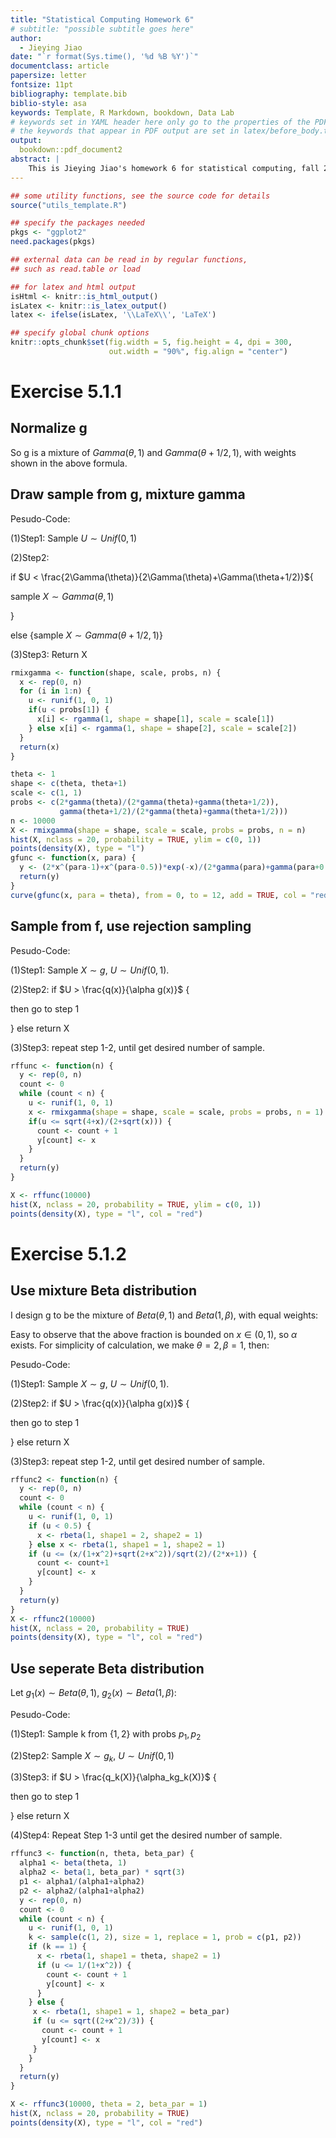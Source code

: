 ```yaml
---
title: "Statistical Computing Homework 6"
# subtitle: "possible subtitle goes here"
author:
  - Jieying Jiao
date: "`r format(Sys.time(), '%d %B %Y')`"
documentclass: article
papersize: letter
fontsize: 11pt
bibliography: template.bib
biblio-style: asa
keywords: Template, R Markdown, bookdown, Data Lab
# keywords set in YAML header here only go to the properties of the PDF output
# the keywords that appear in PDF output are set in latex/before_body.tex
output:
  bookdown::pdf_document2
abstract: |
    This is Jieying Jiao's homework 6 for statistical computing, fall 2018.
---
```


```r
## some utility functions, see the source code for details
source("utils_template.R")

## specify the packages needed
pkgs <- "ggplot2"
need.packages(pkgs)

## external data can be read in by regular functions,
## such as read.table or load

## for latex and html output
isHtml <- knitr::is_html_output()
isLatex <- knitr::is_latex_output()
latex <- ifelse(isLatex, '\\LaTeX\\', 'LaTeX')

## specify global chunk options
knitr::opts_chunk$set(fig.width = 5, fig.height = 4, dpi = 300,
                      out.width = "90%", fig.align = "center")

```

# Exercise 5.1.1

## Normalize g

\begin{align*}
&\int_0^\infty (2x^{\theta-1}-x^{\theta - 1/2}) e^{-x} dx\\
&= 2\int_0^\infty x^{\theta-1}e^{-x} dx + \int_0^\infty x^{\theta+1/2-1}e^{-x}dx\\
&= 2\Gamma(\theta) \frac{1}{\Gamma(\theta)}\int_0^\infty x^{\theta-1}e^{-x}dx + 
\frac{\Gamma(\theta+1/2)}{\Gamma(\theta+1/2)}\int_0^\infty x^{\theta+1/2-1}e^{-x}dx\\
&= 2\Gamma(\theta)+\Gamma(\theta+1/2)\\
\\
\Rightarrow C &= \frac{1}{2\Gamma(\theta)+\Gamma(\theta+1/2)}\\
\\
\Rightarrow g(x) &= \frac{2\Gamma(\theta)}{2\Gamma(\theta)+\Gamma(\theta+1/2)} 
\frac{1}{\Gamma(\theta)}x^{\theta-1}e^{-x} + \frac{\Gamma(\theta+1/2)}{2\Gamma(\theta)+
\Gamma(\theta+1/2)}\frac{1}{\Gamma(\theta+1/2)}x^{\theta+1/2-1}e^{-x}\\
&= \frac{2\Gamma(\theta)}{2\Gamma(\theta)+\Gamma(\theta+1/2)} Gamma(\theta, 1) +
\frac{\Gamma(\theta+1/2)}{2\Gamma(\theta)+\Gamma(\theta+1/2)} Gamma(\theta+1/2, 1)\\
\end{align*}

So g is a mixture of $Gamma(\theta, 1)$ and $Gamma(\theta+1/2, 1)$, with weights 
shown in the above formula.

## Draw sample from g, mixture gamma

Pesudo-Code:

(1)Step1: Sample $U \sim Unif(0, 1)$

(2)Step2: 

if $U < \frac{2\Gamma(\theta)}{2\Gamma(\theta)+\Gamma(\theta+1/2)}${

sample $X \sim Gamma(\theta, 1)$

}

else {sample $X \sim Gamma(\theta+1/2, 1)$}

(3)Step3: Return X

```r
rmixgamma <- function(shape, scale, probs, n) {
  x <- rep(0, n)
  for (i in 1:n) {
    u <- runif(1, 0, 1)
    if(u < probs[1]) {
      x[i] <- rgamma(1, shape = shape[1], scale = scale[1])
    } else x[i] <- rgamma(1, shape = shape[2], scale = scale[2])
  }
  return(x)
}

theta <- 1
shape <- c(theta, theta+1)
scale <- c(1, 1)
probs <- c(2*gamma(theta)/(2*gamma(theta)+gamma(theta+1/2)), 
           gamma(theta+1/2)/(2*gamma(theta)+gamma(theta+1/2)))
n <- 10000
X <- rmixgamma(shape = shape, scale = scale, probs = probs, n = n)
hist(X, nclass = 20, probability = TRUE, ylim = c(0, 1))
points(density(X), type = "l")
gfunc <- function(x, para) {
  y <- (2*x^(para-1)+x^(para-0.5))*exp(-x)/(2*gamma(para)+gamma(para+0.5))
  return(y)
}
curve(gfunc(x, para = theta), from = 0, to = 12, add = TRUE, col = "red")
```

## Sample from f, use rejection sampling

\begin{align*}
q(x) &= \sqrt{4+x}x^{\theta-1}e^{-x}\\
g(x) &= C(2x^{\theta-1}+x^{\theta-1/2})e^{-x}\\
\Rightarrow \alpha &= sup_{x>0}\frac{q(x)}{g(x)} = \frac{1}{C}sup_{x>0}\frac{\sqrt{4+x}}{2+x^{1/2}}
 = \frac{1}{C}\\
\Rightarrow \alpha g(x) &= (2x^{\theta-1}+x^{\theta-1/2})e^{-x}\\
\end{align*}

Pesudo-Code:

(1)Step1: Sample $X\sim g$, $U\sim Unif(0, 1)$.

(2)Step2: if $U > \frac{q(x)}{\alpha g(x)}$ {

then go to step 1

} else return X

(3)Step3: repeat step 1-2, until get desired number of sample.

```r
rffunc <- function(n) {
  y <- rep(0, n)
  count <- 0
  while (count < n) {
    u <- runif(1, 0, 1)
    x <- rmixgamma(shape = shape, scale = scale, probs = probs, n = 1)
    if(u <= sqrt(4+x)/(2+sqrt(x))) {
      count <- count + 1
      y[count] <- x
    }
  }
  return(y)
}

X <- rffunc(10000)
hist(X, nclass = 20, probability = TRUE, ylim = c(0, 1))
points(density(X), type = "l", col = "red")
```

# Exercise 5.1.2

## Use mixture Beta distribution
I design g to be the mixture of $Beta(\theta, 1)$ and $Beta(1, \beta)$, with equal 
weights:

\begin{align*}
g(x) &= \frac{1}{2Beta(\theta, 1)}x^{\theta-1}+\frac{1}{2Beta(1, \beta)}(1-x)^{\beta-1}\\
     &= C_1x^{\theta-1}+C_2(1-x)^{\beta-1}\\
\Rightarrow \alpha &= sup_{x\in(0, 1)} \frac{\frac{x^{\theta-1}}{1+x^2}+
\sqrt{2+x^2}(1-x)^{\beta-1}}{c_1x^{\theta-1}+C_2(1-x)^{\beta-1}}\\
                   &= sup_{x\in(0, 1)}\frac{x^{\theta-1}+\sqrt{2+x^2}(1+x^2)(1-x)^{\beta-1}}
                   {C_1x^{\theta-1}(1+x^2)+C_2(1-x)^{\beta-1}(1+x^2)}\\
\end{align*}

Easy to observe that the above fraction is bounded on $x\in(0, 1)$, so $\alpha$ 
exists. For simplicity of calculation, we make $\theta = 2, \beta = 1$, then:
\begin{align*}
C_1 &= \frac{1}{2Beta(\theta, 1)}=1\\
C_2 &= \frac{1}{2Beta(1, \beta)}=\frac{1}{2}\\
\alpha &= sup_{x\in(0, 1)}\frac{x+\sqrt{2+x^2}(1+x^2)}{x(1+x^2)+\frac{1}{2}(1+x^2)}=2\sqrt{2}\\
\alpha g(x) &= 2\sqrt{2}x+\sqrt{2}\\
\end{align*}

Pesudo-Code:

(1)Step1: Sample $X\sim g$, $U\sim Unif(0, 1)$.

(2)Step2: if $U > \frac{q(x)}{\alpha g(x)}$ {

then go to step 1

} else return X

(3)Step3: repeat step 1-2, until get desired number of sample.

```r
rffunc2 <- function(n) {
  y <- rep(0, n)
  count <- 0
  while (count < n) {
    u <- runif(1, 0, 1)
    if (u < 0.5) {
      x <- rbeta(1, shape1 = 2, shape2 = 1)
    } else x <- rbeta(1, shape1 = 1, shape2 = 1)
    if (u <= (x/(1+x^2)+sqrt(2+x^2))/sqrt(2)/(2*x+1)) {
      count <- count+1
      y[count] <- x
    }
  }
  return(y)
}
X <- rffunc2(10000)
hist(X, nclass = 20, probability = TRUE)
points(density(X), type = "l", col = "red")
```


## Use seperate Beta distribution

Let $g_1(x) \sim Beta(\theta, 1)$, $g_2(x) \sim Beta(1, \beta)$:
\begin{align*}
g_1(x) &= \frac{1}{Beta(\theta, 1)}x^{\theta-1}\\
g_2(x) &= \frac{1}{Beta(1, \beta)}(1-x)^{\beta-1}\\
\alpha_1 &= sup_{(0, 1)}\frac{q_1(x)}{g_1(x)} = sup_{(0, 1)}\frac{Beta(\theta, 1)}
{1+x^2}=Beta(\theta, 1)\\
\alpha_2 &= sup_{(0, 1)}\frac{q_2(x)}{g_2(x)} = sum_{(0, 1)}Beta(1, \beta)\sqrt{2+x^2}=
\sqrt{3}Beta(1, \beta)\\
p_1 &= \frac{\alpha_1}{\alpha_1+\alpha_2}\\
p_2 &= \frac{\alpha_2}{\alpha_1+\alpha_2}\\
\end{align*}

Pesudo-Code:

(1)Step1: Sample k from $\{1, 2\}$ with probs $p_1, p_2$

(2)Step2: Sample $X \sim g_k$, $U \sim Unif(0, 1)$

(3)Step3: if $U > \frac{q_k(X)}{\alpha_kg_k(X)}$ {

then go to step 1

} else return X

(4)Step4: Repeat Step 1-3 until get the desired number of sample.

```r
rffunc3 <- function(n, theta, beta_par) {
  alpha1 <- beta(theta, 1)
  alpha2 <- beta(1, beta_par) * sqrt(3)
  p1 <- alpha1/(alpha1+alpha2)
  p2 <- alpha2/(alpha1+alpha2)
  y <- rep(0, n)
  count <- 0
  while (count < n) {
    u <- runif(1, 0, 1)
    k <- sample(c(1, 2), size = 1, replace = 1, prob = c(p1, p2))
    if (k == 1) {
      x <- rbeta(1, shape1 = theta, shape2 = 1)
      if (u <= 1/(1+x^2)) {
        count <- count + 1
        y[count] <- x
      }
    } else {
     x <- rbeta(1, shape1 = 1, shape2 = beta_par)
     if (u <= sqrt((2+x^2)/3)) {
       count <- count + 1
       y[count] <- x
     }
    }
  }
  return(y)
}

X <- rffunc3(10000, theta = 2, beta_par = 1)
hist(X, nclass = 20, probability = TRUE)
points(density(X), type = "l", col = "red")
```
